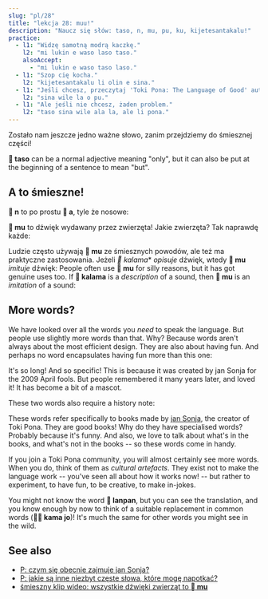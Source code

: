 ```yaml
---
slug: "pl/28"
title: "lekcja 28: muu!"
description: "Naucz się słów: taso, n, mu, pu, ku, kijetesantakalu!"
practice:
  - l1: "Widzę samotną modrą kaczkę."
    l2: "mi lukin e waso laso taso."
    alsoAccept:
      - "mi lukin e waso taso laso."
  - l1: "Szop cię kocha."
    l2: "kijetesantakalu li olin e sina."
  - l1: "Jeśli chcesz, przeczytaj 'Toki Pona: The Language of Good' autorstwa Sonii Lang."
    l2: "sina wile la o pu."
  - l1: "Ale jeśli nie chcesz, żaden problem."
    l2: "taso sina wile ala la, ale li pona."
---
```



Zostało nam jeszcze jedno ważne słowo, zanim przejdziemy do śmiesznej części!

<List>
  <Word sl="taso" m="ale, jedyny, tylko" />
</List>

**󱥨 taso** can be a normal adjective meaning "only", but it can also be put at the beginning of a sentence to mean "but".

<List>
  <Sentence sl="mi awen wan taso." m="Zostaję sam." />
  <Sentence sl="taso mi awen pilin pona." m="Ale podnoszę się na duchu." />
</List>

## A to śmieszne!

**󱦆 n** to po prostu **󱤀 a**, tyle że nosowe:

<List>
  <Word sl="n" m="hmm, mmm" />
  <Sentence sl="n... mi sona ala." m="hmm... Nie wiem." />
</List>

**󱤹 mu** to dźwięk wydawany przez zwierzęta! Jakie zwierzęta? Tak naprawdę każde:

<List>
  <Word sl="mu" m="muu, miau, hau, rżenie..." />
  <Sentence sl="soweli mute! mu mu mu mu mu mu." m="Sześć krów! <a target='_blank' href='https://www.youtube.com/watch?v=xxClPfZDn-E'>Muu muu muu muu muu muu</a>." />
</List>

Ludzie często używają **󱤹 mu** ze śmiesznych powodów, ale też ma praktyczne zastosowania. Jeżeli *󱤕 kalama** *opisuje* dźwięk, wtedy **󱤹 mu** *imituje* dźwięk:
People often use **󱤹 mu** for silly reasons, but it has got genuine uses too. If **󱤕 kalama** is a *description* of a sound, then **󱤹 mu** is an *imitation* of a sound:

<List>
  <Sentence sl="mi kute e kalama suli." m="Usłyszałem głośny odgłos." />
  <Sentence sl="mi kute e mu suli." m="Usłyszałem głośny huk." />
</List>

## More words?

We have looked over all the words you *need* to speak the language. But people use slightly more words than that. Why? Because words aren't always about the most efficient design. They are also about having fun. And perhaps no word encapsulates having fun more than this one:

<List>
  <Word sl="kijetesantakalu" m="raccoon; raccoon-like animal, like a cacomistle, red panda, kinkajou" />
</List>

It's so long! And so specific! This is because it was created by jan Sonja for the 2009 April fools. But people remembered it many years later, and loved it! It has become a bit of a mascot.

These two words also require a history note:

<List>
  <Word sl="pu" m="(to interact with) <i>Toki Pona: The Language of Good (2014)</i>, by jan Sonja" />
  <Word sl="ku" m="(to interact with) <i>Toki Pona Dictionary (2021)</i>, by jan Sonja" />
</List>

These words refer specifically to books made by [jan Sonja](https://tokipona.org), the creator of Toki Pona. They are good books! Why do they have specialised words? Probably because it's funny.
And also, we love to talk about what's in the books, and what's not in the books -- so these words come in handy.

If you join a Toki Pona community, you will almost certainly see more words. When you do, think of them as *cultural artefacts*. They exist not to make the language work -- you've seen all about how it works now! -- but rather to experiment, to have fun, to be creative, to make in-jokes.

<List>
  <Sentence sl="kijetesantakalu tonsi li lanpan ala lanpan e soko?" m="Does the non-binary raccoon steal mushrooms?" />
</List>

You might not know the word **󱦅 lanpan**, but you can see the translation, and you know enough by now to think of a suitable replacement in common words (**󱤖󱤓 kama jo**)! It's much the same for other words you might see in the wild.

<Practice exercises={frontmatter.practice} client:load />

## See also
* [P: czym się obecnie zajmuje jan Sonja?](en/jan-sonja/)
* [P: jakie są inne niezbyt częste słowa, które mogę napotkać?](en/uncommon-words/)
* [śmieszny klip wideo: wszystkie dźwięki zwierząt to **󱤹 mu**](https://www.youtube.com/watch?v=zh-kLJI43xw)
